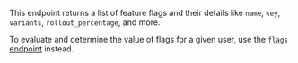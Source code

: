 This endpoint returns a list of feature flags and their details like `name`, `key`, `variants`, `rollout_percentage`, and more.

To evaluate and determine the value of flags for a given user, use the [`flags` endpoint](/docs/api/flags) instead.